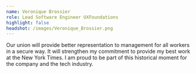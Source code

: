 ```yaml
---
name: Veronique Brossier
role: Lead Software Engineer UXFoundations
highlight: false
headshot: /images/Veronique_Brossier.png
---
```

Our union will provide better representation to management for all workers in a secure way. It will strengthen my commitment to provide my best work at the New York Times. I am proud to be part of this historical moment for the company and the tech industry.